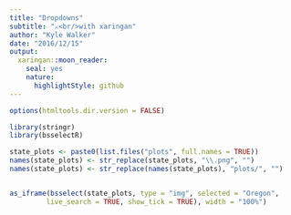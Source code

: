 ```yaml
---
title: "Dropdowns"
subtitle: "⚔<br/>with xaringan"
author: "Kyle Walker"
date: "2016/12/15"
output:
  xaringan::moon_reader:
    seal: yes
    nature:
      highlightStyle: github
---
```


```r
options(htmltools.dir.version = FALSE)
```

```r
library(stringr)
library(bsselectR)

state_plots <- paste0(list.files("plots", full.names = TRUE))
names(state_plots) <- str_replace(state_plots, "\\.png", "")
names(state_plots) <- str_replace(names(state_plots), "plots/", "")


as_iframe(bsselect(state_plots, type = "img", selected = "Oregon", 
         live_search = TRUE, show_tick = TRUE), width = "100%")
```
